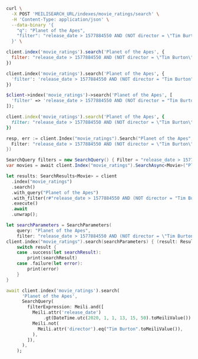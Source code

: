 <CodeGroup>

```bash cURL
curl \
  -X POST 'MEILISEARCH_URL/indexes/movie_ratings/search' \
  -H 'Content-Type: application/json' \
  --data-binary '{
    "q": "Planet of the Apes",
    "filter": "release_date > 1577884550 AND (NOT director = \"Tim Burton\")"
  }' \
```

```javascript JS
client.index('movie_ratings').search('Planet of the Apes', {
  filter: "release_date > 1577884550 AND (NOT director = \"Tim Burton\")"
})
```

```python Python
client.index('movie_ratings').search('Planet of the Apes', {
  'filter': 'release_date > 1577884550 AND (NOT director = "Tim Burton"))'
})
```

```php PHP
$client->index('movie_ratings')->search('Planet of the Apes', [
  'filter' => 'release_date > 1577884550 AND (NOT director = "Tim Burton")'
]);
```

```ruby Ruby
client.index('movie_ratings').search('Planet of the Apes', {
  filter: "release_date > 1577884550 AND (NOT director = \"Tim Burton\")"
})
```

```go Go
resp, err := client.Index("movie_ratings").Search("Planet of the Apes", &meilisearch.SearchRequest{
  Filter: "release_date > 1577884550 AND (NOT director = \"Tim Burton\")",
})
```

```csharp C#
SearchQuery filters = new SearchQuery() { Filter = "release_date > 1577884550 AND (NOT director = \"Tim Burton\")" };
var movies = await client.Index("movie_ratings").SearchAsync<Movie>("Planet of the Apes", filters);
```

```rust Rust
let results: SearchResults<Movie> = client
  .index("movie_ratings")
  .search()
  .with_query("Planet of the Apes")
  .with_filter(r#"release_date > 1577884550 AND (NOT director = "Tim Burton")"#)
  .execute()
  .await
  .unwrap();
```

```swift Swift
let searchParameters = SearchParameters(
    query: "Planet of the Apes",
    filter: "release_date > 1577884550 AND (NOT director = \"Tim Burton\"))
client.index("movie_ratings").search(searchParameters) { (result: Result<Searchable<Movie>, Swift.Error>) in
    switch result {
    case .success(let searchResult):
        print(searchResult)
    case .failure(let error):
        print(error)
    }
}
```

```dart Dart
await client.index('movie_ratings').search(
      'Planet of the Apes',
      SearchQuery(
        filterExpression: Meili.and([
          Meili.attr('release_date')
              .gt(DateTime.utc(2020, 1, 1, 13, 15, 50).toMeiliValue()),
          Meili.not(
            Meili.attr('director').eq("Tim Burton".toMeiliValue()),
          ),
        ]),
      ),
    );
```
</CodeGroup>